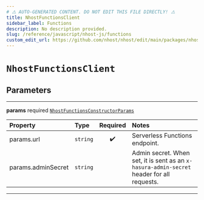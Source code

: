 ```yaml
---
# ⚠️ AUTO-GENERATED CONTENT. DO NOT EDIT THIS FILE DIRECTLY! ⚠️
title: NhostFunctionsClient
sidebar_label: Functions
description: No description provided.
slug: /reference/javascript/nhost-js/functions
custom_edit_url: https://github.com/nhost/nhost/edit/main/packages/nhost-js/src/clients/functions.ts#L42
---
```


# `NhostFunctionsClient`

## Parameters

---

**<span className="parameter-name">params</span>** <span className="optional-status">required</span> [`NhostFunctionsConstructorParams`](/reference/docgen/javascript/nhost-js/types/nhost-functions-constructor-params)

| Property                                                                                       | Type     | Required | Notes                                                                                     |
| :--------------------------------------------------------------------------------------------- | :------- | :------: | :---------------------------------------------------------------------------------------- |
| <span className="parameter-name"><span className="light-grey">params.</span>url</span>         | `string` |    ✔️    | Serverless Functions endpoint.                                                            |
| <span className="parameter-name"><span className="light-grey">params.</span>adminSecret</span> | `string` |          | Admin secret. When set, it is sent as an `x-hasura-admin-secret` header for all requests. |

---
